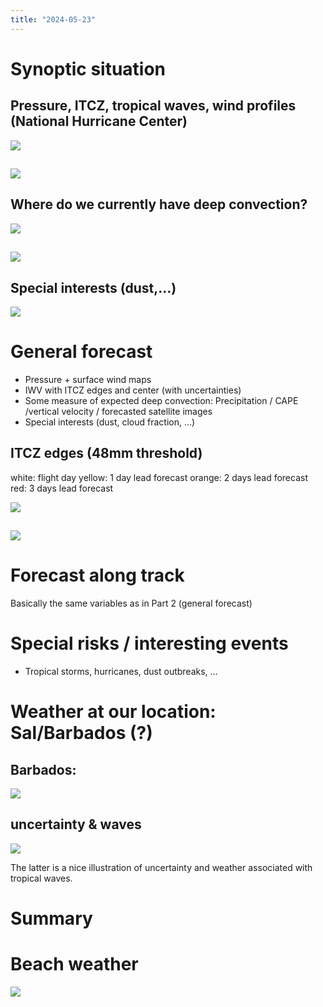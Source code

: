 ```yaml
---
title: "2024-05-23"
---
```


# Synoptic situation
## Pressure, ITCZ, tropical waves, wind profiles (National Hurricane Center)
![](https://pad.gwdg.de/uploads/12938491-993c-433d-aa5b-0cffec3c1dd8.png)

##
![](https://pad.gwdg.de/uploads/1b518c6a-ba3e-4874-aa3b-dd7932402de9.png)


## Where do we currently have deep convection?
![](https://pad.gwdg.de/uploads/e7e8eb70-00b7-4dea-8fb1-f19d6c661469.png)

##
![](https://pad.gwdg.de/uploads/3a7d66a2-2acc-4362-83f4-1487638f98fb.png)

## Special interests (dust,...)
![](https://pad.gwdg.de/uploads/153ba1ab-514b-4d8b-98ae-1179359e359e.png)

# General forecast
- Pressure + surface wind maps
- IWV with ITCZ edges and center (with uncertainties)
- Some measure of expected deep convection: Precipitation / CAPE /vertical velocity / forecasted satellite images
- Special interests (dust, cloud fraction, ...)

## ITCZ edges (48mm threshold)

white:   flight day
yellow:  1 day lead forecast
orange:  2 days lead forecast
red:     3 days lead forecast

![](https://pad.gwdg.de/uploads/f84d729d-8dcf-4618-97ca-0b42026658e4.png)

##
![](https://pad.gwdg.de/uploads/86d1447a-fd56-4183-b342-b75c0e52ae23.png)




# Forecast along track

Basically the same variables as in Part 2 (general forecast)

# Special risks / interesting events

- Tropical storms, hurricanes, dust outbreaks, ...


# Weather at our location: Sal/Barbados (?)

## Barbados:
![](https://pad.gwdg.de/uploads/6f2042c2-6c91-40f3-80db-c5d744076261.png)

## uncertainty & waves
![](https://pad.gwdg.de/uploads/49a4ecdc-2b5c-4b0d-839f-6465707a2792.png)

:::{.notes}
The latter is a nice illustration of uncertainty and weather associated with tropical waves.
:::

# Summary

# Beach weather

![](https://pad.gwdg.de/uploads/5f8d73cc-d302-44dd-8645-4d6a104aaeb3.png)

